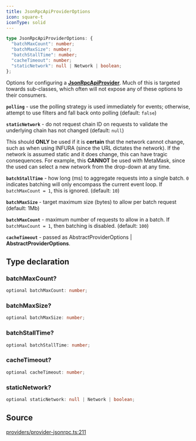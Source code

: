 ```yaml
---
title: JsonRpcApiProviderOptions
icon: square-t
iconType: solid
---
```


```ts
type JsonRpcApiProviderOptions: {
  "batchMaxCount": number;
  "batchMaxSize": number;
  "batchStallTime": number;
  "cacheTimeout": number;
  "staticNetwork": null | Network | boolean;
};
```

Options for configuring a [**JsonRpcApiProvider**](/content/classes/JsonRpcApiProvider). Much of this is targeted towards
sub-classes, which often will not expose any of these options to their consumers.

**`polling`** - use the polling strategy is used immediately for events; otherwise, attempt to use filters and fall
back onto polling (default: `false`)

**`staticNetwork`** - do not request chain ID on requests to validate the underlying chain has not changed (default:
`null`)

This should **ONLY** be used if it is **certain** that the network cannot change, such as when using INFURA (since
the URL dictates the network). If the network is assumed static and it does change, this can have tragic
consequences. For example, this **CANNOT** be used with MetaMask, since the used can select a new network from the
drop-down at any time.

**`batchStallTime`** - how long (ms) to aggregate requests into a single batch. `0` indicates batching will only
encompass the current event loop. If `batchMaxCount = 1`, this is ignored. (default: `10`)

**`batchMaxSize`** - target maximum size (bytes) to allow per batch request (default: 1Mb)

**`batchMaxCount`** - maximum number of requests to allow in a batch. If `batchMaxCount = 1`, then batching is
disabled. (default: `100`)

**`cacheTimeout`** - passed as AbstractProviderOptions | **AbstractProviderOptions**.

## Type declaration

### batchMaxCount?

```ts
optional batchMaxCount: number;
```

### batchMaxSize?

```ts
optional batchMaxSize: number;
```

### batchStallTime?

```ts
optional batchStallTime: number;
```

### cacheTimeout?

```ts
optional cacheTimeout: number;
```

### staticNetwork?

```ts
optional staticNetwork: null | Network | boolean;
```

## Source

[providers/provider-jsonrpc.ts:211](https://github.com/dominant-strategies/quais.js/blob/3fde6763235c7029b19260e352cfa6956f8b8444/src/providers/provider-jsonrpc.ts#L211)
